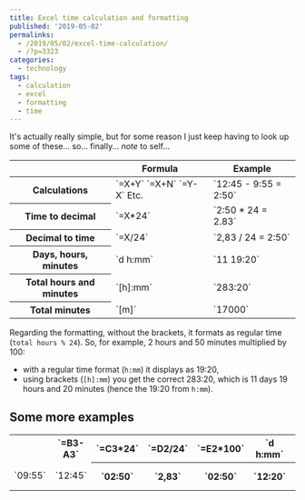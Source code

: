 ```yaml
---
title: Excel time calculation and formatting
published: '2019-05-02'
permalinks:
  - /2019/05/02/excel-time-calculation/
  - /?p=3323
categories:
  - technology
tags:
  - calculation
  - excel
  - formatting
  - time
---
```


It's actually really simple, but for some reason I just keep having to look up some of these... so... finally... _note_ to self...

<table>
  <thead>
    <tr>
      <th></th>
      <th>Formula</th>
      <th>Example</th>
    </tr>
  </thead>
  <tbody>
    <tr>
      <th>Calculations</th>
      <td>
        `=X+Y`  
        `=X+N`  
        `=Y-X`  
        Etc.
      </td>
      <td>`12:45 - 9:55 = 2:50`</td>
    </tr>
    <tr>
      <th>Time to decimal</th>
      <td>`=X*24`</td>
      <td>`2:50 * 24 = 2.83`</td>
    </tr>
    <tr>
      <th>Decimal to time</th>
      <td>`=X/24`</td>
      <td>`2,83 / 24 = 2:50`</td>
    </tr>
    <tr>
      <th>Days, hours, minutes</th>
      <td>`d h:mm`</td>
      <td>`11 19:20`</td>
    </tr>
    <tr>
      <th>Total hours and minutes</th>
      <td>`[h]:mm`</td>
      <td>`283:20`</td>
    </tr>
    <tr>
      <th>Total minutes</th>
      <td>`[m]`</td>
      <td>`17000`</td>
    </tr>
  </tbody>
</table>

Regarding the formatting, without the brackets, it formats as regular time (`total hours % 24`). So, for example, 2 hours and 50 minutes multiplied by 100:

- with a regular time format (`h:mm`) it displays as 19:20,
- using brackets (`[h]:mm`) you get the correct 283:20, which is 11 days 19 hours and 20 minutes (hence the 19:20 from `h:mm`).

## Some more examples

<table>
  <tbody>
    <tr>
      <td colSpan={2} />
      <th>`=B3-A3`</th>
      <th>`=C3*24`</th>
      <th>`=D2/24`</th>
      <th>`=E2*100`</th>
      <th>`d h:mm`</th>
      <th>`[h]:mm`</th>
      <th>`[m]`</th>
    </tr>
    <tr>
      <td>`09:55`</td>
      <td>`12:45`</td>
      <th>`02:50`</th>
      <th>`2,83`</th>
      <th>`02:50`</th>
      <th>`12:20`</th>
      <th>`11 19:20`</th>
      <th>`283:20`</th>
      <th>`17000`</th>
    </tr>
  </tbody>
</table>
